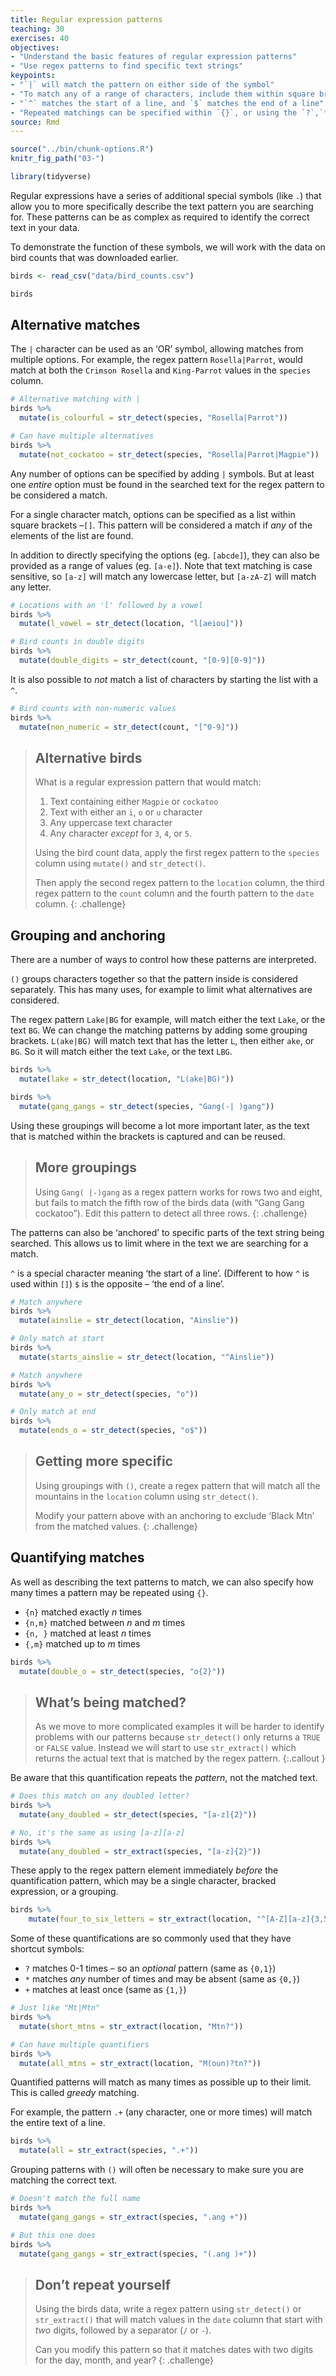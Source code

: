 ```yaml
---
title: Regular expression patterns
teaching: 30
exercises: 40
objectives:
- "Understand the basic features of regular expression patterns"
- "Use regex patterns to find specific text strings"
keypoints:
- "`|` will match the pattern on either side of the symbol"
- "To match any of a range of characters, include them within square brackets: `[]`"
- "`^` matches the start of a line, and `$` matches the end of a line"
- "Repeated matchings can be specified within `{}`, or using the `?`,`*` and `+` shortcuts"
source: Rmd
---
```


```r
source("../bin/chunk-options.R")
knitr_fig_path("03-")

library(tidyverse)
```

Regular expressions have a series of additional special symbols (like `.`) that allow you to more
specifically describe the text pattern you are searching for. These patterns can be as complex as required to identify the correct text in your data. 

To demonstrate the function of these symbols, we will work with the data on bird counts that was
downloaded earlier.

```r
birds <- read_csv("data/bird_counts.csv")

birds
```

## Alternative matches

The `|` character can be used as an 'OR' symbol, allowing matches from multiple options. For example,
the regex pattern `Rosella|Parrot`, would match at both the `Crimson Rosella` and `King-Parrot` values
in the `species` column.

```r
# Alternative matching with |
birds %>% 
  mutate(is_colourful = str_detect(species, "Rosella|Parrot"))

# Can have multiple alternatives
birds %>% 
  mutate(not_cockatoo = str_detect(species, "Rosella|Parrot|Magpie"))
```

Any number of options can be specified by adding `|` symbols. But at least one *entire* option must
be found in the searched text for the regex pattern to be considered a match. 

For a single character match, options can be specified as a list within square brackets --`[]`. This
pattern will be considered a match if *any* of the elements of the list are found.

In addition to directly specifying the options (eg. `[abcde]`), they can also be provided as a range
of values (eg. `[a-e]`). Note that text matching is case sensitive, so `[a-z]` will match any lowercase
letter, but `[a-zA-Z]` will match any letter.

```r
# Locations with an 'l' followed by a vowel
birds %>% 
  mutate(l_vowel = str_detect(location, "l[aeiou]"))

# Bird counts in double digits
birds %>% 
  mutate(double_digits = str_detect(count, "[0-9][0-9]"))
```

It is also possible to *not* match a list of characters by starting the list with a `^`.

```r
# Bird counts with non-numeric values
birds %>% 
  mutate(non_numeric = str_detect(count, "[^0-9]"))
```

> ## Alternative birds
> What is a regular expression pattern that would match:
> 
> 1. Text containing either `Magpie` or `cockatoo`
> 2. Text with either an `i`, `o` or `u` character
> 3. Any uppercase text character 
> 4. Any character *except* for `3`, `4`, or `5`.
>
> Using the bird count data, apply the first regex pattern to the `species` column using `mutate()`
> and `str_detect()`. 
>
> Then apply the second regex pattern to the `location` column, the third regex pattern to the 
> `count` column and the fourth pattern to the `date` column.
{: .challenge}

## Grouping and anchoring

There are a number of ways to control how these patterns are interpreted. 

`()` groups characters together so that the pattern inside is considered separately. This has many 
uses, for example to limit what alternatives are considered.

The regex pattern `Lake|BG` for example, will match either the text `Lake`, or the text `BG`. We can change the matching patterns by adding some grouping brackets. `L(ake|BG)` will match text that has
the letter `L`, then either `ake`, or `BG`. So it will match either the text `Lake`, or the text `LBG`.

```r
birds %>% 
  mutate(lake = str_detect(location, "L(ake|BG)"))

birds %>% 
  mutate(gang_gangs = str_detect(species, "Gang(-| )gang"))
```

Using these groupings will become a lot more important later, as the text that is matched within the
brackets is captured and can be reused.

> ## More groupings
> Using `Gang( |-)gang` as a regex pattern works for rows two and eight, but fails to match the 
> fifth row of the birds data (with "Gang Gang cockatoo"). Edit this pattern to detect all 
> three rows.
{: .challenge}

The patterns can also be 'anchored' to specific parts of the text string being searched. This allows
us to limit where in the text we are searching for a match.

`^` is a special character meaning 'the start of a line'. (Different to how `^` is used within `[]`)
`$` is the opposite -- 'the end of a line'.

```r
# Match anywhere
birds %>% 
  mutate(ainslie = str_detect(location, "Ainslie"))

# Only match at start
birds %>% 
  mutate(starts_ainslie = str_detect(location, "^Ainslie"))

# Match anywhere
birds %>% 
  mutate(any_o = str_detect(species, "o"))

# Only match at end
birds %>% 
  mutate(ends_o = str_detect(species, "o$"))
```

> ## Getting more specific
> Using groupings with `()`, create a regex pattern that will match all the mountains in the 
> `location` column using `str_detect()`.
> 
> Modify your pattern above with an anchoring to exclude 'Black Mtn' from the matched values.
{: .challenge}

## Quantifying matches

As well as describing the text patterns to match, we can also specify how many times a pattern may
be repeated using `{}`.

* `{n}` matched exactly *n* times
* `{n,m}` matched between *n* and *m* times
* `{n, }` matched at least *n* times
* `{,m}` matched up to *m* times

```r
birds %>% 
  mutate(double_o = str_detect(species, "o{2}"))
```

> ## What's being matched?
> As we move to more complicated examples it will be harder to identify problems with our patterns
> because `str_detect()` only returns a `TRUE` or `FALSE` value. Instead we will start to use 
> `str_extract()` which returns the actual text that is matched by the regex pattern.
{:.callout }

Be aware that this quantification repeats the *pattern*, not the matched text.

```r
# Does this match on any doubled letter?
birds %>% 
  mutate(any_doubled = str_detect(species, "[a-z]{2}"))

# No, it's the same as using [a-z][a-z]
birds %>% 
  mutate(any_doubled = str_extract(species, "[a-z]{2}"))
```

These apply to the regex pattern element immediately *before* the quantification pattern, which may
be a single character, bracked expression, or a grouping.

```r
birds %>% 
    mutate(four_to_six_letters = str_extract(location, "^[A-Z][a-z]{3,5} "))
```

Some of these quantifications are so commonly used that they have shortcut symbols:

* `?` matches 0-1 times -- so an *optional* pattern (same as `{0,1}`)
* `*` matches *any* number of times and may be absent (same as `{0,}`)
* `+` matches at least once (same as `{1,}`)

```r
# Just like "Mt|Mtn"
birds %>% 
  mutate(short_mtns = str_extract(location, "Mtn?"))

# Can have multiple quantifiers
birds %>% 
  mutate(all_mtns = str_extract(location, "M(oun)?tn?"))
```

Quantified patterns will match as many times as possible up to their limit. This is called *greedy*
matching.

For example, the pattern `.+` (any character, one or more times) will match the entire text of a line.

```r
birds %>% 
  mutate(all = str_extract(species, ".+"))
```

Grouping patterns with `()` will often be necessary to make sure you are matching the correct text.

```r
# Doesn't match the full name
birds %>% 
  mutate(gang_gangs = str_extract(species, ".ang +"))

# But this one does
birds %>% 
  mutate(gang_gangs = str_extract(species, "(.ang )+"))
```

> ## Don't repeat yourself
> Using the birds data, write a regex pattern using `str_detect()` or `str_extract()` that will 
> match values in the `date` column that start with *two* digits, followed by a separator (`/` or `-`).
> 
> Can you modify this pattern so that it matches dates with two digits for the day, month, and year?
{: .challenge}
